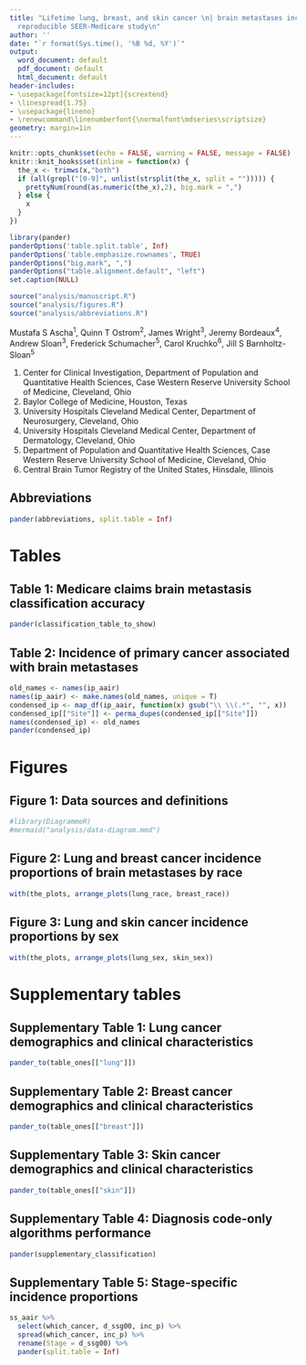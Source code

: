 ```yaml
---
title: "Lifetime lung, breast, and skin cancer \n| brain metastases incidence:\n A
  reproducible SEER-Medicare study\n"
author: ''
date: "`r format(Sys.time(), '%B %d, %Y')`"
output:
  word_document: default
  pdf_document: default
  html_document: default
header-includes:
- \usepackage[fontsize=12pt]{scrextend}
- \linespread{1.75}
- \usepackage{lineno}
- \renewcommand\linenumberfont{\normalfont\mdseries\scriptsize}
geometry: margin=1in
---
```


```r

knitr::opts_chunk$set(echo = FALSE, warning = FALSE, message = FALSE)
knitr::knit_hooks$set(inline = function(x) {
  the_x <- trimws(x,"both")
  if (all(grepl("[0-9]", unlist(strsplit(the_x, split = ""))))) {
    prettyNum(round(as.numeric(the_x),2), big.mark = ",")
  } else {
    x
  }
})

library(pander) 
panderOptions('table.split.table', Inf)
panderOptions('table.emphasize.rownames', TRUE)
panderOptions("big.mark", ",")
panderOptions("table.alignment.default", "left")
set.caption(NULL)

source("analysis/manuscript.R")
source("analysis/figures.R")
source("analysis/abbreviations.R")
```  

\linespread{1.5}
\fontsize{11pt}{11pt}
\selectfont

Mustafa S Ascha^1^, Quinn T Ostrom^2^, James Wright^3^, Jeremy Bordeaux^4^, Andrew Sloan^3^, Frederick Schumacher^5^, Carol Kruchko^6^, Jill S Barnholtz-Sloan^5^

1. 	Center for Clinical Investigation, Department of Population and Quantitative Health Sciences, Case Western Reserve University School of Medicine, Cleveland, Ohio
2.	Baylor College of Medicine, Houston, Texas
3.	University Hospitals Cleveland Medical Center, Department of Neurosurgery, Cleveland, Ohio
4.	University Hospitals Cleveland Medical Center, Department of Dermatology, Cleveland, Ohio
5.	Department of Population and Quantitative Health Sciences, Case Western Reserve University School of Medicine, Cleveland, Ohio
6.  Central Brain Tumor Registry of the United States, Hinsdale, Illinois

\pagebreak

## Abbreviations  

```r
pander(abbreviations, split.table = Inf)
```

# Tables

## Table 1: Medicare claims brain metastasis classification accuracy   

```r
pander(classification_table_to_show)
```   

\pagebreak

## Table 2: Incidence of primary cancer associated with brain metastases  

```r
old_names <- names(ip_aair)
names(ip_aair) <- make.names(old_names, unique = T)
condensed_ip <- map_df(ip_aair, function(x) gsub("\\ \\(.*", "", x))
condensed_ip[["Site"]] <- perma_dupes(condensed_ip[["Site"]])
names(condensed_ip) <- old_names
pander(condensed_ip)
```

\pagebreak

# Figures   

## Figure 1: Data sources and definitions     

```r
#library(DiagrammeR)
#mermaid("analysis/data-diagram.mmd")
```

\pagebreak

## Figure 2: Lung and breast cancer incidence proportions of brain metastases by race

```r
with(the_plots, arrange_plots(lung_race, breast_race))
```

\pagebreak

## Figure 3: Lung and skin cancer incidence proportions by sex

```r
with(the_plots, arrange_plots(lung_sex, skin_sex))
```

\pagebreak
\linespread{1.2}
\fontsize{10pt}{10pt}
\selectfont

# Supplementary tables

## Supplementary Table 1: Lung cancer demographics and clinical characteristics

```r
pander_to(table_ones[["lung"]])
```

\pagebreak

## Supplementary Table 2: Breast cancer demographics and clinical characteristics

```r
pander_to(table_ones[["breast"]])
```

\pagebreak

## Supplementary Table 3: Skin cancer demographics and clinical characteristics

```r
pander_to(table_ones[["skin"]])
```

\pagebreak

## Supplementary Table 4: Diagnosis code-only algorithms performance   

```r
pander(supplementary_classification)
```

\pagebreak

## Supplementary Table 5: Stage-specific incidence proportions   

```r
ss_aair %>% 
  select(which_cancer, d_ssg00, inc_p) %>% 
  spread(which_cancer, inc_p) %>% 
  rename(Stage = d_ssg00) %>% 
  pander(split.table = Inf)
```

\pagebreak


